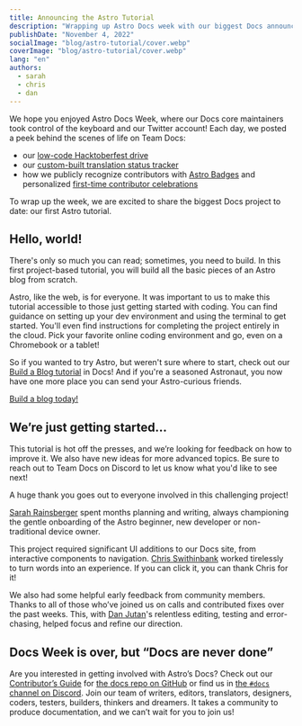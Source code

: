 ```yaml
---
title: Announcing the Astro Tutorial
description: "Wrapping up Astro Docs week with our biggest Docs announcement to date: our first Astro Tutorial."
publishDate: "November 4, 2022"
socialImage: "blog/astro-tutorial/cover.webp"
coverImage: "blog/astro-tutorial/cover.webp"
lang: "en"
authors:
  - sarah
  - chris
  - dan
---
```



We hope you enjoyed Astro Docs Week, where our Docs core maintainers took control of the keyboard and our Twitter account! Each day, we posted a peek behind the scenes of life on Team Docs:

- our [low-code Hacktoberfest drive](https://twitter.com/astrodotbuild/status/1587160080717434881)
- our [custom-built translation status tracker](https://twitter.com/astrodotbuild/status/1587547028258582528)
- how we publicly recognize contributors with [Astro Badges](https://twitter.com/astrodotbuild/status/1587901468585205760) and personalized [first-time contributor celebrations](https://twitter.com/astrodotbuild/status/1588285834054148096)

To wrap up the week, we are excited to share the biggest Docs project to date: our first Astro tutorial.

## Hello, world!

There's only so much you can read; sometimes, you need to build. In this first project-based tutorial, you will build all the basic pieces of an Astro blog from scratch.

Astro, like the web, is for everyone. It was important to us to make this tutorial accessible to those just getting started with coding. You can find guidance on setting up your dev environment and using the terminal to get started. You'll even find instructions for completing the project entirely in the cloud. Pick your favorite online coding environment and go, even on a Chromebook or a tablet!

So if you wanted to try Astro, but weren't sure where to start, check out our [Build a Blog tutorial](https://docs.astro.build/en/tutorial/0-introduction/) in Docs! And if you're a seasoned Astronaut, you now have one more place you can send your Astro-curious friends.

<a class="button-primary" href="https://docs.astro.build/en/tutorial/0-introduction/">
	<span>Build a blog today!</span>
</a>

## We’re just getting started…

This tutorial is hot off the presses, and we’re looking for feedback on how to improve it. We also have new ideas for more advanced topics. Be sure to reach out to Team Docs on Discord to let us know what you'd like to see next!

A huge thank you goes out to everyone involved in this challenging project!

[Sarah Rainsberger](https://twitter.com/sarah11918) spent months planning and writing, always championing the gentle onboarding of the Astro beginner, new developer or non-traditional device owner.

This project required significant UI additions to our Docs site, from interactive components to navigation. [Chris Swithinbank](https://twitter.com/swithinbank) worked tirelessly to turn words into an experience. If you can click it, you can thank Chris for it!

We also had some helpful early feedback from community members. Thanks to all of those who’ve joined us on calls and contributed fixes over the past weeks. This, with [Dan Jutan](https://twitter.com/jutanium)'s relentless editing, testing and error-chasing, helped focus and refine our direction.

## Docs Week is over, but “Docs are never done”

Are you interested in getting involved with Astro’s Docs? Check out our [Contributor’s Guide](https://github.com/withastro/docs/blob/main/CONTRIBUTING.md) for [the docs repo on GitHub](https://github.com/withastro/docs) or find us in [the `#docs` channel on Discord](https://astro.build/chat). Join our team of writers, editors, translators, designers, coders, testers, builders, thinkers and dreamers. It takes a community to produce documentation, and we can’t wait for you to join us!

<BlogContentImage src={community} alt="Avatars for the many, many contributors to Astro docs" />
